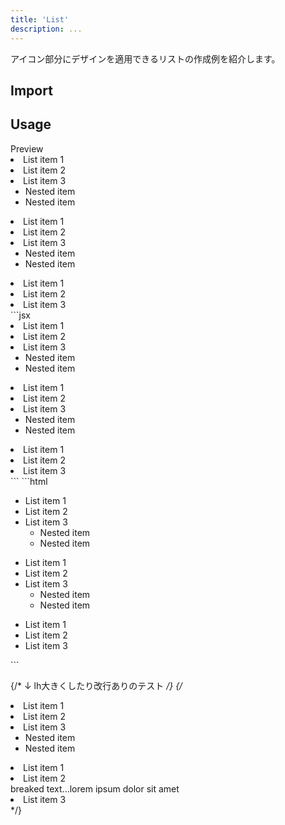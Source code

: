 ```yaml
---
title: 'List'
description: ...
---
```




アイコン部分にデザインを適用できるリストの作成例を紹介します。


## Import

<ImportSource name='List' css='scss' react />


## Usage

<Preview>
	<PreviewTitle>Preview</PreviewTitle>
	<PreviewArea p='30'>
		<List>
			<li>List item 1</li>
			<li>List item 2</li>
			<li>
				<Fragment>List item 3</Fragment>
				<ul>
					<li>Nested item</li>
					<li>Nested item</li>
				</ul>
			</li>
		</List>
		<List variant='check'>
			<li>List item 1</li>
			<li>List item 2</li>
			<li>
				<Fragment>List item 3</Fragment>
				<ul>
					<li>Nested item</li>
					<li>Nested item</li>
				</ul>
			</li>
		</List>
		<List variant='caret'>
			<li>List item 1</li>
			<li>List item 2</li>
			<li>List item 3</li>
		</List>
	</PreviewArea>
	<PreviewCode slot='tab' label='JSX'>
		```jsx
		<List>
			<li>List item 1</li>
			<li>List item 2</li>
			<li>
				<Fragment>List item 3</Fragment>
				<ul>
					<li>Nested item</li>
					<li>Nested item</li>
				</ul>
			</li>
		</List>
		<List variant='check'>
			<li>List item 1</li>
			<li>List item 2</li>
			<li>
				<Fragment>List item 3</Fragment>
				<ul>
					<li>Nested item</li>
					<li>Nested item</li>
				</ul>
			</li>
		</List>
		<List variant='caret'>
			<li>List item 1</li>
			<li>List item 2</li>
			<li>List item 3</li>
		</List>
		```
	</PreviewCode>
	<PreviewCode slot='tab' label='HTML'>
		```html
		<ul class="c--list">
			<li>List item 1</li>
			<li>List item 2</li>
			<li>
				List item 3
				<ul>
					<li>Nested item</li>
					<li>Nested item</li>
				</ul>
			</li>
		</ul>
		<ul class="c--list c--list--check">
			<li>List item 1</li>
			<li>List item 2</li>
			<li>
				List item 3
				<ul>
					<li>Nested item</li>
					<li>Nested item</li>
				</ul>
			</li>
		</ul>
		<ul class="c--list c--list--caret">
			<li>List item 1</li>
			<li>List item 2</li>
			<li>List item 3</li>
		</ul>
		```
	</PreviewCode>
</Preview>

{/* ↓ lh大きくしたり改行ありのテスト */}
{/* <List variant='caret' lh='2'>
	<li>List item 1</li>
	<li>List item 2</li>
	<li>
		<Fragment>List item 3</Fragment>
		<ul>
			<li>Nested item</li>
			<li>Nested item</li>
		</ul>
	</li>
</List>

<List variant='dot' lh='2'>
	<li>List item 1</li>
	<li>List item 2<br />breaked text...lorem ipsum dolor sit amet</li>
	<li>List item 3</li>
</List> */}
